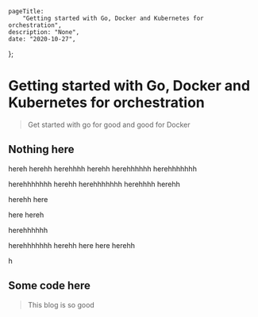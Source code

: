 
    pageTitle:
        "Getting started with Go, Docker and Kubernetes for orchestration",
    description: "None",
    date: "2020-10-27",
};


# Getting started with Go, Docker and Kubernetes for orchestration

> Get started with go for good and good for Docker

## Nothing here

hereh
herehh
herehhhh
herehh
herehhhhhh
herehhhhhhh

herehhhhhhh
herehh
herehhhhhhh
herehhhh
herehh

herehh
here

here
hereh

herehhhhhh


herehhhhhhh
herehh
here
here
herehh

h

## Some code here

> This blog is so good
